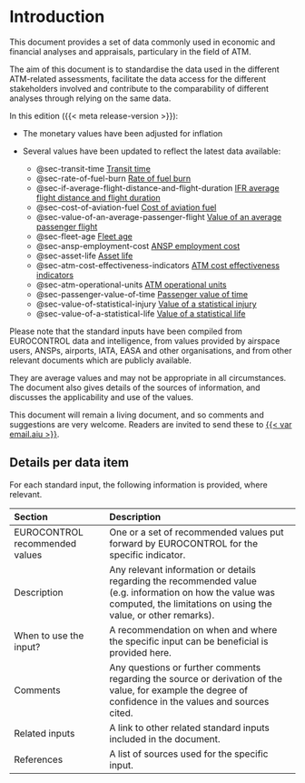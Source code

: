 # Introduction {.unnumbered}

This document provides a set of data commonly used in economic and financial analyses and appraisals, particulary in the field of ATM.

The aim of this document is to standardise the data used in the different ATM-related assessments, facilitate the data access for the different stakeholders involved and contribute to the comparability of different analyses through relying on the same data.

In this edition ({{< meta release-version >}}):

- The monetary values have been adjusted for inflation

- Several values have been updated to reflect the latest data available:
    -   @sec-transit-time [Transit time](#sec-transit-time)
    -   @sec-rate-of-fuel-burn [Rate of fuel burn](#sec-rate of-fuel-burn)
    -   @sec-if-average-flight-distance-and-flight-duration [IFR average flight distance and flight duration](sec-if-average-flight-distance-and-flight-duration)
    -   @sec-cost-of-aviation-fuel [Cost of aviation fuel](#sec-cost-of-aviation-fuel)
    -   @sec-value-of-an-average-passenger-flight [Value of an average passenger flight](#sec-value-of-an-average-passenger-flight)
    -   @sec-fleet-age [Fleet age](#sec-fleet-age)
    -   @sec-ansp-employment-cost [ANSP employment cost](#sec-ansp-employment-cost)
    -   @sec-asset-life [Asset life](#sec-asset-life)
    -   @sec-atm-cost-effectiveness-indicators [ATM cost effectiveness indicators](#sec-atm-cost-effectiveness-indicators)
    -   @sec-atm-operational-units [ATM operational units](#sec-atm-operational-units)
    -   @sec-passenger-value-of-time [Passenger value of time](#sec-passenger-value-of-time)
    -   @sec-value-of-statistical-injury [Value of a statistical injury](sec-value-of-statistical-injury)
    -   @sec-value-of-a-statistical-life [Value of a statistical life](sec-value-of-statistical-life)

Please note that the standard inputs have been compiled from EUROCONTROL data and intelligence, from values provided by airspace users, ANSPs, airports, IATA, EASA and other organisations, and from other relevant documents which are publicly available.

They are average values and may not be appropriate in all circumstances. The document also gives details of the sources of information, and discusses the applicability and use of the values.

This document will remain a living document, and so comments and suggestions are very welcome. Readers are invited to send these to [{{< var email.aiu >}}](mailto:{{< var email.aiu >}}).

## Details per data item {.unlisted .unnumbered}

For each standard input, the following information is provided, where relevant.

| Section                        | Description                                                                                                                                                                 |
|:-----------------------|:-----------------------------------------------|
| EUROCONTROL recommended values | One or a set of recommended values put forward by EUROCONTROL for the specific indicator.                                                                                   |
| Description                    | Any relevant information or details regarding the recommended value (e.g. information on how the value was computed, the limitations on using the value, or other remarks). |
| When to use the input?         | A recommendation on when and where the specific input can be beneficial is provided here.                                                                                   |
| Comments                       | Any questions or further comments regarding the source or derivation of the value, for example the degree of confidence in the values and sources cited.                    |
| Related inputs                 | A link to other related standard inputs included in the document.                                                                                                           |
| References                     | A list of sources used for the specific input.                                                                                                                              |
